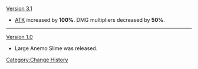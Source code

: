 [[Version 3.1]]
* [[ATK]] increased by '''100%'''. DMG multipliers decreased by '''50%'''.
----
[[Version 1.0]]
* Large Anemo Slime was released.
<noinclude>[[Category:Change History]]</noinclude>